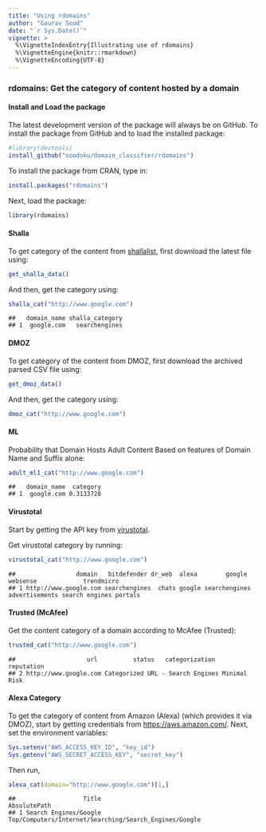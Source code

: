 ```yaml
---
title: "Using rdomains"
author: "Gaurav Sood"
date: "`r Sys.Date()`"
vignette: >
  %\VignetteIndexEntry{Illustrating use of rdomains}
  %\VignetteEngine{knitr::rmarkdown}
  %\VignetteEncoding{UTF-8}
---
```


### rdomains: Get the category of content hosted by a domain


#### Install and Load the package

The latest development version of the package will always be on GitHub. To install the package from GitHub and to load the installed package:

```r
#library(devtools)
install_github("soodoku/domain_classifier/rdomains")
```

To install the package from CRAN, type in:

```r
install.packages("rdomains")
```

Next, load the package:

```r
library(rdomains)
```

#### Shalla

To get category of the content from [shallalist](http://www.shallalist.de), first download the latest file using:

```r
get_shalla_data()
```

And then, get the category using:

```r
shalla_cat("http://www.google.com")
```

```
##   domain_name shalla_category
## 1  google.com   searchengines
```

#### DMOZ

To get category of the content from DMOZ, first download the archived parsed CSV file using:

```r
get_dmoz_data()
```

And then, get the category using:

```r
dmoz_cat("http://www.google.com")
```

#### ML

Probability that Domain Hosts Adult Content Based on features of Domain Name and Suffix alone:

```r
adult_ml1_cat("http://www.google.com")
```

```
##   domain_name  category
## 1  google.com 0.3133728
```

#### Virustotal

Start by getting the API key from [virustotal](https://www.virustotal.com/).

Get virustotal category by running:

```r
virustotal_cat("http://www.google.com")
```
```
##                 domain   bitdefender dr_web  alexa        google       websense             trendmicro
## 1 http://www.google.com searchengines  chats google searchengines advertisements search engines portals
```

#### Trusted (McAfee)

Get the content category of a domain according to McAfee (Trusted):

```r
trusted_cat("http://www.google.com")
```

```
##                    url          status   categorization   reputation
## 2 http://www.google.com Categorized URL - Search Engines Minimal Risk
```

#### Alexa Category

To get the category of content from Amazon (Alexa) (which provides it via DMOZ), start by getting credentials from [https://aws.amazon.com/](https://aws.amazon.com/). Next, set the environment variables:

```r
Sys.setenv("AWS_ACCESS_KEY_ID", "key_id")
Sys.getenv("AWS_SECRET_ACCESS_KEY", "secret_key")
```

Then run,

```r
alexa_cat(domain="http://www.google.com")[1,]
```

```
##                   Title                                           AbsolutePath
## 1 Search Engines/Google Top/Computers/Internet/Searching/Search_Engines/Google
```
